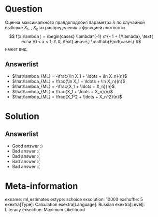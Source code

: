 Question
========
Оценка максимального правдоподобия параметра  $\lambda$ по случайной выборке $X_1$, \ldots, $X_n$ из распределения с функцией плотности
$$
f(x|\lambda ) = \begin{cases}
\lambda^{-1} x^{- 1 + 1/\lambda},
\text{ если }0 < x < 1; \\
0, \text{ иначе.}
\mathbb{E}nd{cases}
$$
имеет вид:



Answerlist
----------
*  $\hat\lambda_{ML} = -\frac{\ln X_1 + \ldots + \ln X_n}{n}$
*  $\hat\lambda_{ML} = \frac{\ln X_1 + \ldots + \ln X_n}{n}$
*  $\hat\lambda_{ML} = -\frac{X_1 + \ldots + X_n}{n}$
*  $\hat\lambda_{ML} = \frac{X_1 + \ldots + X_n}{n}$
*  $\hat\lambda_{ML} = \frac{X_1^2 + \ldots + X_n^2}{n}$

Solution
========

Answerlist
----------
*  Good answer :)
*  Bad answer :(
*  Bad answer :(
*  Bad answer :(
*  Bad answer :(

Meta-information
================
exname: ml_estimates
extype: schoice
exsolution: 10000
exshuffle: 5
exextra[Type]: Calculation
exextra[Language]: Russian
exextra[Level]: Literacy
exsection: Maximum Likelihood
